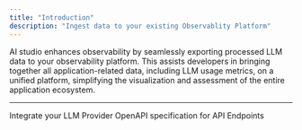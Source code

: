 ```yaml
---
title: "Introduction"
description: "Ingest data to your existing Observablity Platform"
---
```


AI studio enhances observability by seamlessly exporting processed LLM data to your observability platform. This assists developers in bringing together all application-related data, including LLM usage metrics, on a unified platform, simplifying the visualization and assessment of the entire application ecosystem.

---

<CardGroup cols={2}>
  <Card title="Providers" href="/providers/introduction" icon="circle-nodes">
    Integrate your LLM Provider
  </Card>
  <Card title="API Refernce" href="/api-reference/introduction" icon="code">
    OpenAPI specification for API Endpoints
  </Card>
</CardGroup>
